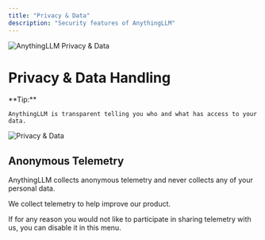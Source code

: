 ```yaml
---
title: "Privacy & Data"
description: "Security features of AnythingLLM"
---
```



<Image
  src="/images/features/privacy-and-data-handling/thumbnail.png" 
  height={1080} 
  width={1920} 
  quality={100}
  alt="AnythingLLM Privacy & Data"
/>

# Privacy & Data Handling

<Callout type="info" emoji="️💡">
  **Tip:**

    AnythingLLM is transparent telling you who and what has access to your data.
</Callout>

<Image
  src="/images/features/privacy-and-data-handling/privacy-and-data.png" 
  height={1080} 
  width={1920} 
  quality={100}
  alt="Privacy & Data"
/>


## Anonymous Telemetry

AnythingLLM collects anonymous telemetry and never collects any of your personal data. 

We collect telemetry to help improve our product. 

If for any reason you would not like to participate in sharing telemetry with us, you can disable it in this menu.

